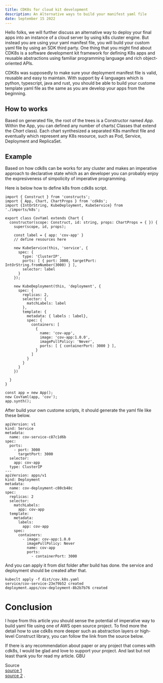 ```yaml
---
title: CDK8s for cloud kit development 
description: An Alternative ways to build your manifest yaml file 
date: September 15 2022
---
```



Hello folks, we will further discuss an alternative way to deploy your final apps into an instance of a cloud server by using k8s cluster engine. But instead you are using your yaml manifest file, you will build your custom yaml file by using an SDK third party. One thing that you might find about CDK8s is  a software development kit framework for defining K8s apps and reusable abstractions using familiar programming language and rich object-oriented APIs.

CDK8s was supposedly to make sure your deployment manifest file is valid, reusable and easy to maintain. With support by 4 languages which is python, typescript, java and rust, you should be able to build your custome template yaml file as the same as you are develop your apps from the beginning.

## How to works
Based on generated file, the root of the trees is a Constructor named _App_. Within the App, you can defined any number of charts( Classes that extend the _Chart_ class). Each chart synthesized a separated K8s manifest file and eventually which represent any K8s resource, such as Pod, Service, Deployment and ReplicaSet. 


## Example 

Based on how cdk8s can be works for any cluster and makes an imperative approach to declarative state which as an developer you can probably enjoy the expresiveness of simpolicity of imperative programming.

Here is below how to define k8s from cdk8s script.

```
import { Construct } from 'constructs';
import { App, Chart, ChartProps } from 'cdk8s';
import {IntOrString, KubeDeployment, KubeService} from './imports/k8s';

export class CovYaml extends Chart {
  constructor(scope: Construct, id: string, props: ChartProps = { }) {
    super(scope, id, props);

    const label = { app: 'cov-app' }
    // define resources here

    new KubeService(this, 'service', {
      spec: {
        type: 'ClusterIP',
        ports: [ { port: 3000, targetPort: IntOrString.fromNumber(3000) } ],
        selector: label
      }
    });

    new KubeDeployment(this, 'deployment', {
      spec: {
        replicas: 2,
        selector: {
          matchLabels: label
        },
        template: {
          metadata: { labels : label},
          spec: {
            containers: [
              {
                name: 'cov-app',
                image: 'cov-app:1.0.0',
                imagePullPolicy: 'Never',
                ports: [ { containerPort: 3000 } ],
              }
            ]
          }
        }
      }
    })

  }
}

const app = new App();
new CovYaml(app, 'cov');
app.synth();
```

After build your own custome scripts, it should generate the yaml file like these below.

```
apiVersion: v1
kind: Service
metadata:
  name: cov-service-c87c1d6b
spec:
  ports:
    - port: 3000
      targetPort: 3000
  selector:
    app: cov-app
  type: ClusterIP
---
apiVersion: apps/v1
kind: Deployment
metadata:
  name: cov-deployment-c80cb48c
spec:
  replicas: 2
  selector:
    matchLabels:
      app: cov-app
  template:
    metadata:
      labels:
        app: cov-app
    spec:
      containers:
        - image: cov-app:1.0.0
          imagePullPolicy: Never
          name: cov-app
          ports:
            - containerPort: 3000
```

And you can apply it from dist folder after build has done.
the service and deployment should be created after that.
```
kubeclt apply -f dist/cov.k8s.yaml
service/cov-service-23e79b52 created
deployment.apps/cov-deployment-8b2b7b76 created
```

# Conclusion

I hope from this article you should sense the potential of imperative way to build yaml file using one of AWS open source project. To find more the detail how to use cdk8s more deeper such as abstraction layers or high-level Construct library, you can follow the link from the source below.

If there is any recommendation about paper or any project that comes with cdk8s, I would be glad and love to support your project. And last but not least thank you for read my article. GBU

Source  
[source 1](https://cdk8s.io/docs/latest/#how-does-it-work)  
[source 2](https://aws.amazon.com/blogs/containers/introducing-cdk-for-kubernetes/) . 
